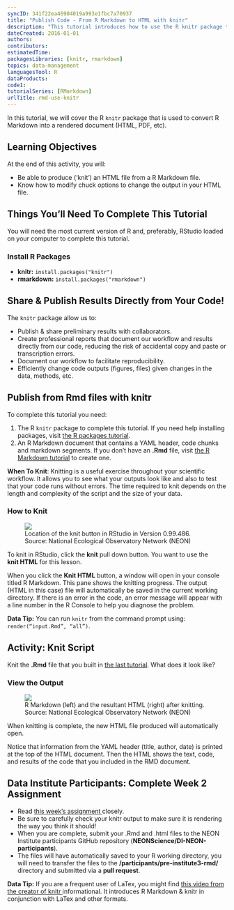 ```yaml
---
syncID: 341f22ea46904019a993e1fbc7a70937
title: "Publish Code - From R Markdown to HTML with knitr"
description: "This tutorial introduces how to use the R knitr package to publish from R Markdown files to HTML (or other) file format."
dateCreated: 2016-01-01
authors:
contributors:
estimatedTime:
packagesLibraries: [knitr, rmarkdown]
topics: data-management
languagesTool: R
dataProducts:
code1:
tutorialSeries: [RMarkdown]
urlTitle: rmd-use-knitr
---
```


In this tutorial, we will cover the R `knitr` package that is used to convert
R Markdown into a rendered document (HTML, PDF, etc).

<div id="ds-objectives" markdown="1">

## Learning Objectives

At the end of this activity, you will:

* Be able to produce (‘knit’) an HTML file from a R Markdown file.
* Know how to modify chuck options to change the output in your HTML file.

## Things You’ll Need To Complete This Tutorial

You will need the most current version of R and, preferably, RStudio loaded on
your computer to complete this tutorial.

### Install R Packages

* **knitr:** `install.packages("knitr")`
* **rmarkdown:** `install.packages("rmarkdown")`
</div>

## Share & Publish Results Directly from Your Code!

The `knitr` package allow us to:

* Publish & share preliminary results with collaborators.
* Create professional reports that document our workflow and results directly
from our code, reducing the risk of accidental copy and paste or transcription errors.
* Document our workflow to facilitate reproducibility.
* Efficiently change code outputs (figures, files) given changes in the data, methods, etc.

## Publish from Rmd files with knitr

To complete this tutorial you need:

1. The R `knitr` package to complete this tutorial. If you need help installing 
packages, visit
<a href="https://www.neonscience.org/packages-in-r" target="_blank"> the R packages tutorial</a>.  
2. An R Markdown document that contains a YAML header, code chunks and markdown
segments. If you don't have an **.Rmd** file, visit
<a href="https://www.neonscience.org/rmd-code-intro" target="_blank"> the R Markdown tutorial</a> to create one.

<div id="ds-dataTip" markdown="1">
<i class="fa fa-star"></i>**When To Knit**: Knitting is a useful exercise
throughout your scientific workflow. It allows you to see what your outputs
look like and also to test that your code runs without errors.
The time required to knit depends on the length and complexity of the script
and the size of your data.
</div>

### How to Knit

<figure>
	<a href="https://raw.githubusercontent.com/NEONScience/NEON-Data-Skills/dev-aten/graphics/reproducible-science/KnitButton-screenshot.png">
	<img src="https://raw.githubusercontent.com/NEONScience/NEON-Data-Skills/dev-aten/graphics/reproducible-science/KnitButton-screenshot.png"></a>
	<figcaption> Location of the knit button in RStudio in Version 0.99.486.
	Source: National Ecological Observatory Network (NEON)
	</figcaption>
</figure>

To knit in RStudio, click the **knit** pull down button. You want to use the  
**knit HTML** for this lesson.

When you click the **Knit HTML** button, a  window will open in your console 
titled R Markdown. This
pane shows the knitting progress. The output (HTML in this case) file will
automatically be saved in the current working directory. If there is an error
in the code, an error message will appear with a line number in the R Console
to help you diagnose the problem.

<div id="ds-dataTip" markdown="1">
<i class="fa fa-star"></i> **Data Tip:** You can run `knitr` from the command prompt
using: `render(“input.Rmd”, “all”)`.
</div>

<div id="ds-challenge" markdown="1">

## Activity: Knit Script

Knit the **.Rmd** file that you built in
<a href="https://www.neonscience.org/rmd-code-intro" target="_blank">the last tutorial</a>.
What does it look like?
</div>

### View the Output

<figure>
	<a href="https://raw.githubusercontent.com/NEONScience/NEON-Data-Skills/dev-aten/graphics/reproducible-science/Rmd-screenshot-html.png">
	<img src="https://raw.githubusercontent.com/NEONScience/NEON-Data-Skills/dev-aten/graphics/reproducible-science/Rmd-screenshot-html.png"></a>
	<figcaption> R Markdown (left) and the resultant HTML (right) after knitting.
	Source: National Ecological Observatory Network (NEON)
	</figcaption>
</figure>

When knitting is complete, the new HTML file produced will automatically open.

Notice that information from the YAML header (title, author, date) is printed
at the top of the HTML document. Then the HTML shows the text, code, and
results of the code that you included in the RMD document.

<div id="ds-challenge" markdown="1">

## Data Institute Participants: Complete Week 2 Assignment

* Read 
<a href="https://www.neonscience.org/di-rmd-activity" target="_blank"> this week’s assignment </a>
closely.
* Be sure to carefully check your knitr output to make sure it is rendering the
way you think it should!
* When you are complete, submit your .Rmd and .html files to the 
NEON Institute participants GitHub repository 
(**NEONScience/DI-NEON-participants**). 
* The files will have automatically saved to your R working directory, you will 
need to transfer the files to the **/participants/pre-institute3-rmd/** 
directory and submitted via a **pull request**.

</div>

<div id="ds-dataTip" markdown="1">
<i class="fa fa-star"></i> **Data Tip:** If you are a frequent user of LaTex,
you might find
<a href="http://cdn.screenr.com/video/8352c25b-7324-4134-970b-b7c427381adb.mp4" target="_blank">this video from the creator of knitr </a>
informational. It introduces R Markdown & knitr in conjunction with LaTex and
other formats.
</div>
